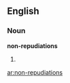 ==English==

===Noun===
'''non-repudiations'''

# {{plural of|[[non-repudiation]]}}

[[ar:non-repudiations]]